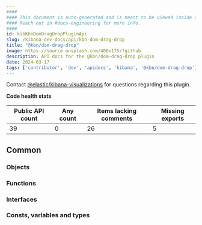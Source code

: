 ```yaml
---
####
#### This document is auto-generated and is meant to be viewed inside our experimental, new docs system.
#### Reach out in #docs-engineering for more info.
####
id: kibKbnDomDragDropPluginApi
slug: /kibana-dev-docs/api/kbn-dom-drag-drop
title: "@kbn/dom-drag-drop"
image: https://source.unsplash.com/400x175/?github
description: API docs for the @kbn/dom-drag-drop plugin
date: 2024-03-17
tags: ['contributor', 'dev', 'apidocs', 'kibana', '@kbn/dom-drag-drop']
---
```




Contact [@elastic/kibana-visualizations](https://github.com/orgs/elastic/teams/kibana-visualizations) for questions regarding this plugin.

**Code health stats**

| Public API count  | Any count | Items lacking comments | Missing exports |
|-------------------|-----------|------------------------|-----------------|
| 39 | 0 | 26 | 5 |

## Common

### Objects
<DocDefinitionList data={kbnDomDragDropObj.common.objects}/>

### Functions
<DocDefinitionList data={kbnDomDragDropObj.common.functions}/>

### Interfaces
<DocDefinitionList data={kbnDomDragDropObj.common.interfaces}/>

### Consts, variables and types
<DocDefinitionList data={kbnDomDragDropObj.common.misc}/>

